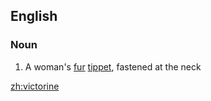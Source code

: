 ==English==

===Noun===
{{en-noun}}

# {{context|dated|lang=en}} A woman's [[fur]] [[tippet]], fastened at the neck

[[zh:victorine]]